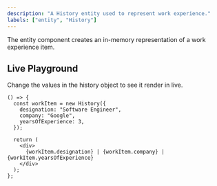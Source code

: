 ```yaml
---
description: "A History entity used to represent work experience."
labels: ["entity", "History"]
---
```



The entity component creates an in-memory representation of a work experience item.

## Live Playground

Change the values in the history object to see it render in live.

```tsx live
() => {
  const workItem = new History({
    designation: "Software Engineer",
    company: "Google",
    yearsOfExperience: 3,
  });

  return (
    <div>
      {workItem.designation} | {workItem.company} | {workItem.yearsOfExperience}
    </div>
  );
};
```

